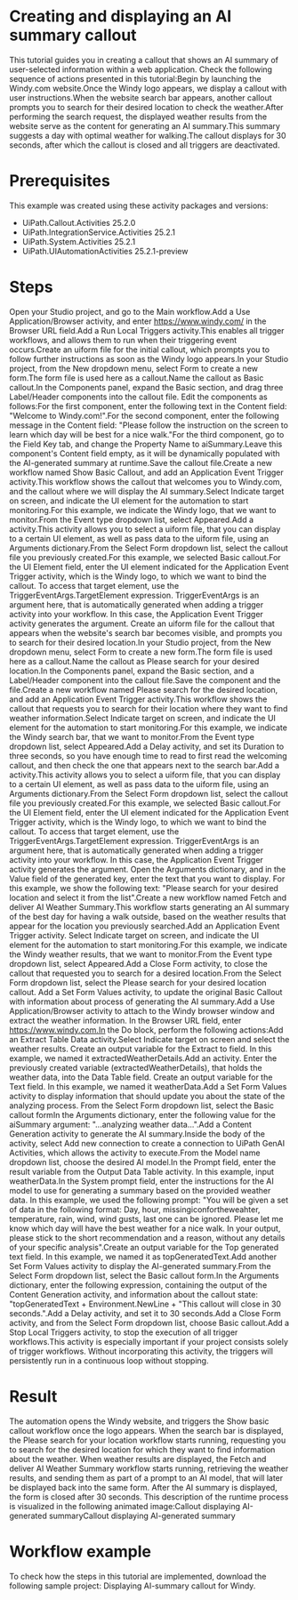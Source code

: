 ﻿# Creating and displaying an AI summary callout

This tutorial guides you in creating a callout that shows an AI summary of user-selected
            information within a web application. Check the following sequence of actions presented
            in this tutorial:Begin by launching the Windy.com
                    website.Once the Windy logo appears, we display a callout with user instructions.When the website search bar
                    appears, another callout prompts you to search for their desired location to
                    check the weather.After performing the search request, the displayed weather results from the
                    website serve as the content for generating an AI summary.This summary
                        suggests a day with optimal weather for walking.The callout displays for 30
                    seconds, after which the callout is closed and all triggers are
                    deactivated.

# Prerequisites

This example was created using these activity packages and versions:

* UiPath.Callout.Activities 25.2.0
* UiPath.IntegrationService.Activities 25.2.1
* UiPath.System.Activities 25.2.1
* UiPath.UIAutomationActivities 25.2.1-preview

# Steps

Open your Studio project, and go to the Main workflow.Add a Use Application/Browser
                                activity, and enter https://www.windy.com/ in the
                                    Browser URL field.Add a Run Local Triggers activity.This enables
                                    all trigger workflows, and allows them to run when their
                                    triggering event occurs.Create an
                            uiform file for the initial callout, which prompts you
                        to follow further instructions as soon as the Windy logo appears.In your Studio
                                project, from the New dropdown menu, select Form to
                                create a new form.The form file is used here as a
                                callout.Name the callout as
                                    Basic callout.In the
                                    Components panel, expand the Basic section, and
                                drag three Label/Header components into the callout file.
                                Edit the components as follows:For the first
                                        component, enter the following text in the Content
                                        field: "Welcome to Windy.com!".For the
                                        second component, enter the following message in the
                                            Content field: "Please follow the instruction on
                                        the screen to learn which day will be best for a nice
                                        walk."For the third
                                        component, go to the Field Key tab, and change the
                                            Property Name to
                                            aiSummary.Leave this component's
                                                Content field empty, as it will be
                                            dynamically populated with the AI-generated summary at
                                            runtime.Save the callout
                                file.Create a new workflow named
                            Show Basic Callout, and add an Application Event Trigger
                            activity.This workflow shows the callout that welcomes you to
                            Windy.com, and the callout where we will display the AI summary.Select Indicate
                                    target on screen, and indicate the UI element for the
                                automation to start monitoring.For this example, we indicate the
                                    Windy logo, that we want to monitor.From the Event
                                    type dropdown list, select Appeared.Add a 
                                    activity.This activity allows you to select a
                                        uiform file, that you can display to a
                                    certain UI element, as well as pass data to the
                                        uiform file, using an Arguments
                                    dictionary.From the
                                            Select Form dropdown list, select the callout
                                        file you previously created.For this example, we selected
                                                Basic callout.For the UI
                                            Element field, enter the UI element indicated for
                                        the Application Event Trigger activity, which is the
                                        Windy logo, to which we want to bind the callout. To
                                            access that target element, use the
                                                TriggerEventArgs.TargetElement
                                            expression. TriggerEventArgs is an
                                            argument here, that is automatically generated when
                                            adding a trigger activity into your workflow. In this
                                            case, the Application Event Trigger activity
                                            generates the argument. Create an
                            uiform file for the callout that appears when the
                        website's search bar becomes visible, and prompts you to search for their
                        desired location.In your Studio
                                project, from the New dropdown menu, select Form to
                                create a new form.The form file is used here as a
                                callout.Name the callout as
                                    Please search for your desired location.In the
                                    Components panel, expand the Basic section, and a
                                    Label/Header component into the callout file.Save the component
                                and the file.Create a new workflow named
                            Please search for the desired location, and add an Application
                            Event Trigger activity.This workflow shows the callout that
                            requests you to search for their location where they want to find
                            weather information.Select Indicate
                                    target on screen, and indicate the UI element for the
                                automation to start monitoring.For this example, we indicate the
                                    Windy search bar, that we want to monitor.From the Event
                                    type dropdown list, select Appeared.Add a Delay
                                activity, and set its Duration to three seconds, so you have
                                enough time to read to first read the welcoming callout, and then
                                check the one that appears next to the search bar.Add a 
                                    activity.This activity allows you to select a
                                        uiform file, that you can display to a
                                    certain UI element, as well as pass data to the
                                        uiform file, using an Arguments
                                    dictionary.From the
                                            Select Form dropdown list, select the callout
                                        file you previously created.For this example, we selected
                                                Basic callout.For the UI
                                            Element field, enter the UI element indicated for
                                        the Application Event Trigger activity, which is the
                                        Windy logo, to which we want to bind the callout. To
                                            access that target element, use the
                                                TriggerEventArgs.TargetElement
                                            expression. TriggerEventArgs is an
                                            argument here, that is automatically generated when
                                            adding a trigger activity into your workflow. In this
                                            case, the Application Event Trigger activity
                                            generates the argument. Open the
                                            Arguments dictionary, and in the Value
                                        field of the generated key, enter the text that you want to
                                        display. For this example, we show the following text:
                                            "Please search for your desired location and select it
                                            from the list".Create a new workflow named
                            Fetch and deliver AI Weather Summary.This workflow starts
                            generating an AI summary of the best day for having a walk outside,
                            based on the weather results that appear for the location you previously
                            searched.Add an Application Event Trigger activity. Select Indicate target on screen, and indicate the UI
                                        element for the automation to start monitoring.For this
                                            example, we indicate the Windy weather results, that we
                                            want to monitor.From the Event type dropdown list, select
                                            Appeared.Add a Close Form activity, to close the callout that requested
                                you to search for a desired location.From the Select
                                    Form dropdown list, select the Please search for your
                                    desired location callout. Add a Set Form Values activity, to update the original
                                    Basic Callout with information about process of
                                generating the AI summary.Add a Use
                                    Application/Browser activity to attach to the Windy browser
                                window and extract the weather information. In the Browser
                                    URL field, enter
                                https://www.windy.com.In the Do
                                block, perform the following actions:Add an Extract Table Data
                                            activity.Select Indicate target on screen and select
                                                the weather results. Create an output variable for the Extract to
                                                field. In this example, we named it
                                                  extractedWeatherDetails.Add an  activity. Enter
                                                the previously created variable
                                                  (extractedWeatherDetails), that
                                                holds the weather data, into the Data Table
                                                field. Create an output variable for the Text
                                                field. In this example, we named it
                                                  weatherData.Add a Set
                                            Form Values activity to display information that
                                        should update you about the state of the analyzing process.
                                            From
                                                the Select Form dropdown list, select the
                                                  Basic callout formIn
                                                the Arguments dictionary, enter the following
                                                value for the aiSummary argument:
                                                "...analyzing weather data...".Add a Content Generation
                                        activity to generate the AI summary.Inside the body of the activity, select Add new
                                                  connection to create a connection to UiPath
                                                GenAI Activities, which allows the activity to
                                                execute.From
                                                the Model name dropdown list, choose the
                                                desired AI model.In
                                                the Prompt field, enter the result variable
                                                from the Output Data Table activity. In this
                                                example, input weatherData.In
                                                the System prompt field, enter the
                                                instructions for the AI model to use for generating
                                                a summary based on the provided weather data. In
                                                this example, we used the following prompt: "You
                                                  will be given a set of data in the following
                                                  format: Day, hour, missingiconfortheweahter,
                                                  temperature, rain, wind, wind gusts, last one can
                                                  be ignored. Please let me know which day will have
                                                  the best weather for a nice walk. In your output,
                                                  please stick to the short recommendation and a
                                                  reason, without any details of your specific
                                                  analysis".Create an output variable for the Top generated
                                                  text field. In this example, we named it as
                                                  topGeneratedText.Add another
                                            Set Form Values activity to display the
                                        AI-generated summary.From
                                                the Select Form dropdown list, select the
                                                  Basic callout form.In
                                                the Arguments dictionary, enter the following
                                                expression, containing the output of the Content
                                                  Generation activity, and information about the
                                                callout state: "topGeneratedText +
                                                  Environment.NewLine + "This callout will close in
                                                  30 seconds.".Add a
                                            Delay activity, and set it to 30 seconds.Add a
                                            Close Form activity, and from the Select
                                            Form dropdown list, choose Basic
                                            callout.Add a Stop Local Triggers activity, to
                                        stop the execution of all trigger workflows.This activity
                                            is especially important if your project consists solely
                                            of trigger workflows. Without incorporating this
                                            activity, the triggers will persistently run in a
                                            continuous loop without stopping.

# Result

The automation opens the Windy website, and triggers the Show basic callout
                workflow once the logo appears. When the search bar is displayed, the Please
                    search for your location workflow starts running, requesting you to search
                for the desired location for which they want to find information about the weather.
                When weather results are displayed, the Fetch and deliver AI Weather Summary
                workflow starts running, retrieving the weather results, and sending them as part of
                a prompt to an AI model, that will later be displayed back into the same form. After
                the AI summary is displayed, the form is closed after 30 seconds. This description
                of the runtime process is visualized in the following animated image:Callout displaying
                        AI-generated summaryCallout displaying AI-generated summary

# Workflow example

To check how the steps in this tutorial are implemented, download the following
                sample project: Displaying AI-summary callout for
                Windy.

